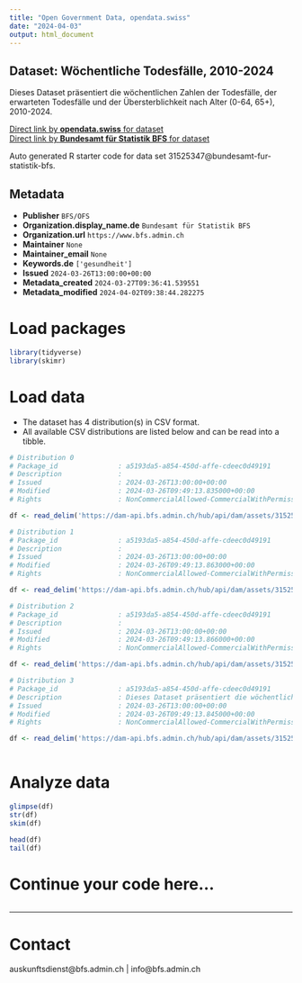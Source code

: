 ```yaml
---
title: "Open Government Data, opendata.swiss"
date: "2024-04-03"
output: html_document
---
```


## Dataset: Wöchentliche Todesfälle, 2010-2024

Dieses Dataset präsentiert die wöchentlichen Zahlen der Todesfälle, der erwarteten Todesfälle und der Übersterblichkeit nach Alter (0-64, 65+), 2010-2024.

[Direct link by **opendata.swiss** for dataset](https://opendata.swiss/de/dataset/wochentliche-todesfalle-2010-2024)<br>
[Direct link by **Bundesamt für Statistik BFS** for dataset](https://www.bfs.admin.ch/asset/de/ts-d-14.03.04.03-wr)

Auto generated R starter code for data set 31525347@bundesamt-fur-statistik-bfs.

## Metadata

- **Publisher** `BFS/OFS`
- **Organization.display_name.de** `Bundesamt für Statistik BFS`
- **Organization.url** `https://www.bfs.admin.ch`
- **Maintainer** `None`
- **Maintainer_email** `None`
- **Keywords.de** `['gesundheit']`
- **Issued** `2024-03-26T13:00:00+00:00`
- **Metadata_created** `2024-03-27T09:36:41.539551`
- **Metadata_modified** `2024-04-02T09:38:44.282275`


# Load packages

```r

library(tidyverse)
library(skimr)

```

# Load data

-   The dataset has 4 distribution(s) in CSV format.
-   All available CSV distributions are listed below and can be read into a tibble.

```r

# Distribution 0
# Package_id               : a5193da5-a854-450d-affe-cdeec0d49191
# Description              : 
# Issued                   : 2024-03-26T13:00:00+00:00
# Modified                 : 2024-03-26T09:49:13.835000+00:00
# Rights                   : NonCommercialAllowed-CommercialWithPermission-ReferenceRequired

df <- read_delim('https://dam-api.bfs.admin.ch/hub/api/dam/assets/31525371/master')

# Distribution 1
# Package_id               : a5193da5-a854-450d-affe-cdeec0d49191
# Description              : 
# Issued                   : 2024-03-26T13:00:00+00:00
# Modified                 : 2024-03-26T09:49:13.863000+00:00
# Rights                   : NonCommercialAllowed-CommercialWithPermission-ReferenceRequired

df <- read_delim('https://dam-api.bfs.admin.ch/hub/api/dam/assets/31525358/master')

# Distribution 2
# Package_id               : a5193da5-a854-450d-affe-cdeec0d49191
# Description              : 
# Issued                   : 2024-03-26T13:00:00+00:00
# Modified                 : 2024-03-26T09:49:13.866000+00:00
# Rights                   : NonCommercialAllowed-CommercialWithPermission-ReferenceRequired

df <- read_delim('https://dam-api.bfs.admin.ch/hub/api/dam/assets/31525361/master')

# Distribution 3
# Package_id               : a5193da5-a854-450d-affe-cdeec0d49191
# Description              : Dieses Dataset präsentiert die wöchentlichen Zahlen der Todesfälle, der erwarteten Todesfälle und der Übersterblichkeit nach Alter (0-64, 65+), 2010-2024.
# Issued                   : 2024-03-26T13:00:00+00:00
# Modified                 : 2024-03-26T09:49:13.845000+00:00
# Rights                   : NonCommercialAllowed-CommercialWithPermission-ReferenceRequired

df <- read_delim('https://dam-api.bfs.admin.ch/hub/api/dam/assets/31525367/master')



```

# Analyze data

```r

glimpse(df)
str(df)
skim(df)

head(df)
tail(df)

```

# Continue your code here...

```r

```

------------------------------------------------------------------------

# Contact

auskunftsdienst@bfs.admin.ch | info@bfs.admin.ch
